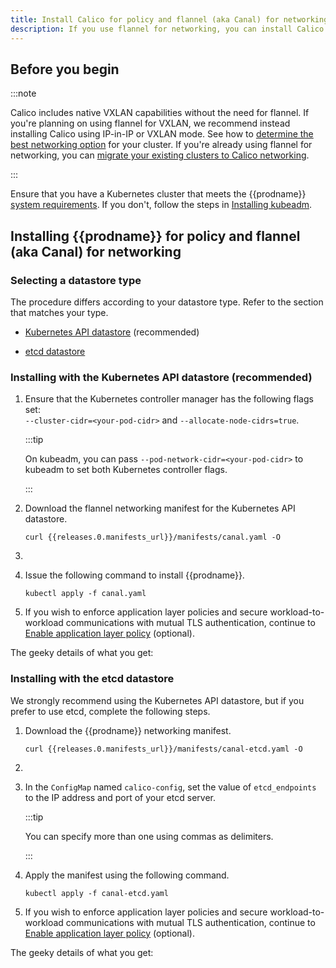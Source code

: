```yaml
---
title: Install Calico for policy and flannel (aka Canal) for networking
description: If you use flannel for networking, you can install Calico network policy to secure cluster communications.
---
```


## Before you begin

:::note

Calico includes native VXLAN capabilities without the need for flannel. If you're planning on using flannel for VXLAN, we recommend instead installing Calico using IP-in-IP or VXLAN mode. See how to [determine the best networking option](../../../networking/determine-best-networking.mdx) for your cluster.
If you're already using flannel for networking, you can [migrate your existing clusters to Calico networking](migration-from-flannel.mdx).

:::

Ensure that you have a Kubernetes cluster that meets the
{{prodname}} [system requirements](../requirements.mdx). If you don't,
follow the steps in [Installing kubeadm](https://kubernetes.io/docs/setup/production-environment/tools/kubeadm/install-kubeadm/).

## Installing {{prodname}} for policy and flannel (aka Canal) for networking

### Selecting a datastore type

The procedure differs according to your datastore type. Refer to the section that matches your type.

- [Kubernetes API datastore](#installing-with-the-kubernetes-api-datastore-recommended) (recommended)

- [etcd datastore](#installing-with-the-etcd-datastore)

### Installing with the Kubernetes API datastore (recommended)

1. Ensure that the Kubernetes controller manager has the following flags
   set: <br/>
   `--cluster-cidr=<your-pod-cidr>` and `--allocate-node-cidrs=true`.

   :::tip

   On kubeadm, you can pass `--pod-network-cidr=<your-pod-cidr>`
   to kubeadm to set both Kubernetes controller flags.

   :::

1. Download the flannel networking manifest for the Kubernetes API datastore.

   ```bash-plain-text
   curl {{releases.0.manifests_url}}/manifests/canal.yaml -O
   ```

1. <PodCidrSed yaml='canal' />

1. Issue the following command to install {{prodname}}.

   ```bash-plain-text
   kubectl apply -f canal.yaml
   ```

1. If you wish to enforce application layer policies and secure workload-to-workload
   communications with mutual TLS authentication, continue to [Enable application layer policy](../../../security/istio/app-layer-policyindex.mdx) (optional).

The geeky details of what you get:

<GeekDetails details='Policy:Calico,IPAM:Host-local,CNI:Calico,Overlay:VXLAN,Routing:Static,Datastore:Kubernetes' />

### Installing with the etcd datastore

We strongly recommend using the Kubernetes API datastore, but if you prefer to use
etcd, complete the following steps.

1. Download the {{prodname}} networking manifest.

   ```bash-plain-text
   curl {{releases.0.manifests_url}}/manifests/canal-etcd.yaml -O
   ```

1. <PodCidrSed yaml='canal-etcd' />

1. In the `ConfigMap` named `calico-config`, set the value of
   `etcd_endpoints` to the IP address and port of your etcd server.

   :::tip

   You can specify more than one using commas as delimiters.

   :::

1. Apply the manifest using the following command.

   ```bash-plain-text
   kubectl apply -f canal-etcd.yaml
   ```

1. If you wish to enforce application layer policies and secure workload-to-workload
   communications with mutual TLS authentication, continue to [Enable application layer policy](../../../security/istio/app-layer-policyindex.mdx) (optional).

The geeky details of what you get:

<GeekDetails details='Policy:Calico,IPAM:Host-local,CNI:Calico,Overlay:VXLAN,Routing:Static,Datastore:etcd' />
